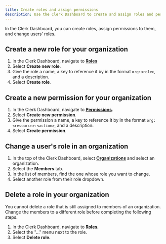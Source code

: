 ```yaml
---
title: Create roles and assign permissions
description: Use the Clerk Dashboard to create and assign roles and permissions to users in your organization.
---
```


In the Clerk Dashboard, you can create roles, assign permissions to them, and change users' roles.

## Create a new role for your organization

1. In the Clerk Dashboard, navigate to [**Roles**](https://dashboard.clerk.com/last-active?path=organizations-settings/roles)
1. Select **Create new role**.
1. Give the role a name, a key to reference it by in the format `org:<role>`, and a description.
1. Select **Create role**.

## Create a new permission for your organization

1. In the Clerk Dashboard, navigate to [**Permissions**](https://dashboard.clerk.com/last-active?path=organizations-settings/permissions).
1. Select **Create new permission**.
1. Give the permission a name, a key to reference it by in the format `org:<resource>:<action>`, and a description.
1. Select **Create permission**.

## Change a user's role in an organization

1. In the top of the Clerk Dashboard, select [**Organizations**](https://dashboard.clerk.com/last-active?path=organizations) and select an organization.
1. Select the **Members** tab.
1. In the list of members, find the one whose role you want to change.
1. Select another role from their role dropdown.

## Delete a role in your organization

You cannot delete a role that is still assigned to members of an organization. Change the members to a different role before completing the following steps.

1. In the Clerk Dashboard, navigate to [**Roles**](https://dashboard.clerk.com/last-active?path=organizations-settings/roles).
1. Select the "..." menu next to the role.
1. Select **Delete role**.
